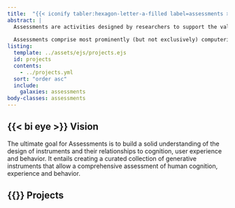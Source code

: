 ```yaml
---
title:  "{{< iconify tabler:hexagon-letter-a-filled label=assessments >}} Assessments"
abstract: |
  Assessments are activities designed by researchers to support the valid and reliable quantification of the psychological traits, abilities, and states of the people completing those activities. 
  
  Assessments comprise most prominently (but not exclusively) computerized cognitive tests (e.g., memorizing a sequence of digits in the digit span test) and questionnaires (e.g., the big-5 personality questionnaire). 
listing:
  template: ../assets/ejs/projects.ejs
  id: projects
  contents: 
    - ../projects.yml
  sort: "order asc"
  include:
    galaxies: assessments
body-classes: assessments
---
```



## {{< bi eye >}} Vision
The ultimate goal for Assessments is to build a solid understanding of the design of instruments and their relationships to cognition, user experience and behavior. It entails creating a curated collection of generative instruments that allow a comprehensive assessment of human cognition, experience and behavior.

## {{<bi puzzle>}} Projects

::: {#projects}
:::
